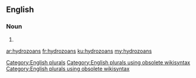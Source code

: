 ==English==

===Noun===
{{head|en}}

# {{plural of|hydrozoan}}

[[Category:English plurals]][[Category:English plurals using obsolete wikisyntax]][[Category:English plurals using obsolete wikisyntax]]

[[ar:hydrozoans]]
[[fr:hydrozoans]]
[[ku:hydrozoans]]
[[my:hydrozoans]]